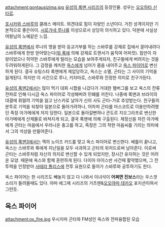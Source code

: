 attachment:gontausizima.jpg
[[유성의 록맨 시리즈]]의 등장인물. 성우는 [[오오하타 신타로]].

[[호시카와 스바루]]의 클래스 메이트. 외견대로 힘이 자랑인 소년이다. 거친 성격이지만 기본적으로 좋은아이. [[시로가네 루나]]를 이성으로서 상당히 의식하고 있다. 덕분에 사실상 여왕님의 노예같은 느낌.

[[유성의 록맨]]에서 루나의 명을 받아 등교거부를 하는 스바루를 강제로 집에서 끌어내려다 스바루에게 한방 얻어맞는다([[워 록]]에 의해 강제로 트랜서가 움직여 어퍼컷). 힘만이 자랑이었으나 허약한 스바루에게 털리는 모습을 보여주게되자, 친구들에게 버려지는 것을 두려워하게된다. 그 감정을 캐치한 [[옥스]]에게 넘어가 몸을 내어주고 [[옥스 파이어]]로 변신하게 된다. 결국 슈팅스타 록맨에게 제압당하고, 옥스는 소멸, 곤타는 그 사이의 기억을 잃게된다. 하지만 이 사건으로 루나, 키자마로, 스바루와 진정한 의미로 친구가된다.

[[유성의 록맨2]]에서는 많이 먹기 대회 시합을 나갔다가 거대한 햄버그를 보고 옥스의 잔류전파로 인해 다시금 옥스 파이어로 각성해버려 민폐를 끼친다. 나중에 록맨과 브라이의 대결에 휘말려 기억을 잃고 난스카로 날아가 신의 사도 곤타-가로 추앙받는다. 친구들의 분투로 기억을 되찾아 일본으로 돌아가려하나, 어차피 곤타를 마스코트로 이용만하려했던 족장 아가메에게 저지 당한다. 일본으로 돌아갈뻔하나 콘도르 지오그라프로 변신한 아가메에게 산제물로 바쳐지게 되고, 결국 록맨에 의해 구출된다. 제정신을 차린 아가메에게 곤타는 마음에서 우러나온 충고를 하고, 족장은 그의 착한 마음씨를 기리는 의미에서 그의 석상을 만들어준다.

[[유성의 록맨3]]에서는 잭의 노이즈 카드를 맞고 옥스 파이어로 변신한다. 배틀이 끝나고, 옥스는 스바루와 록에게 지난일을 모두 사과하고 곤타의 위저드로써 남아준다. 이로써 곤타는 스바루처럼 자신의 의지로 변신할 수 있게 되었지만, 장시간 유지하는 것은 어려운 모양. 때문에 옥스와 함께 훈련하게 된다. 다이아 아이스반 사건때 활약했으며, 그 전투력을 인정받아 [[사테라 폴리스]]에 전투 요원으로 들어가 스바루와 공투하기도 한다.

옥스 파이어는 한 시리즈도 빼놓지 않고 다 나와서 이녀석이 '''어쩌면 진보스'''라는 우스갯소리가 들려올때도 있다. 아마 에그제 시리즈의 거츠맨&[[오오야마 데카오]] 포지션이여서 그런듯.

== 옥스 파이어 ==
attachment:ox_fire.jpg
우시지마 곤타와 FM성인 옥스와 전파융합된 모습

